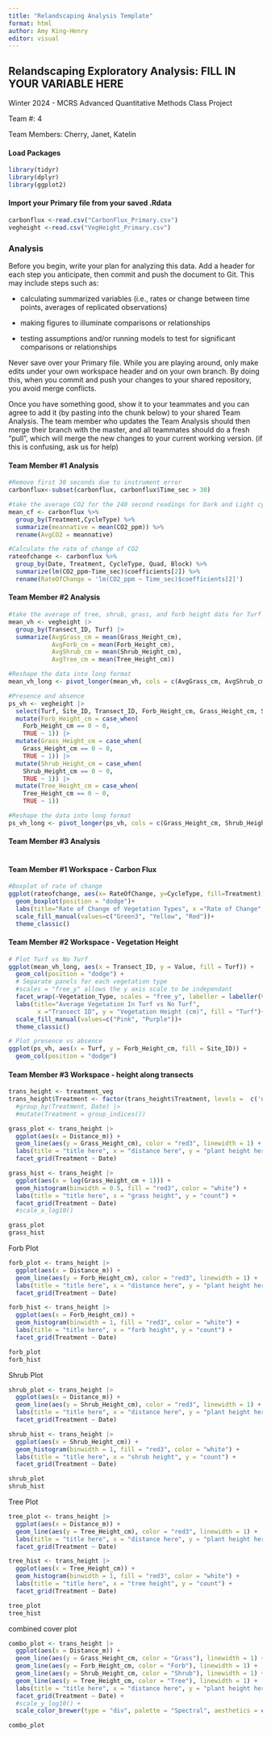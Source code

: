 ```yaml
---
title: "Relandscaping Analysis Template"
format: html
author: Amy King-Henry
editor: visual
---
```


## Relandscaping Exploratory Analysis: FILL IN YOUR VARIABLE HERE

Winter 2024 - MCRS Advanced Quantitative Methods Class Project

Team #: 4

Team Members: Cherry, Janet, Katelin

#### Load Packages

```r
library(tidyr)
library(dplyr)
library(ggplot2)

```

#### Import your Primary file from your saved .Rdata

```r
carbonflux <-read.csv("CarbonFlux_Primary.csv")
vegheight <-read.csv("VegHeight_Primary.csv")

```

### Analysis

Before you begin, write your plan for analyzing this data. Add a header for each step you anticipate, then commit and push the document to Git. This may include steps such as:

-   calculating summarized variables (i.e., rates or change between time points, averages of replicated observations)

-   making figures to illuminate comparisons or relationships

-   testing assumptions and/or running models to test for significant comparisons or relationships

Never save over your Primary file. While you are playing around, only make edits under your own workspace header and on your own branch. By doing this, when you commit and push your changes to your shared repository, you avoid merge conflicts.

Once you have something good, show it to your teammates and you can agree to add it (by pasting into the chunk below) to your shared Team Analysis. The team member who updates the Team Analysis should then merge their branch with the master, and all teammates should do a fresh "pull", which will merge the new changes to your current working version. (if this is confusing, ask us for help)

#### Team Member #1 Analysis

```r
#Remove first 30 seconds due to instrument error
carbonflux<-subset(carbonflux, carbonflux$Time_sec > 30)

#take the average CO2 for the 240 second readings for Dark and Light cycles and group by native/non native
mean_cf <- carbonflux %>%
  group_by(Treatment,CycleType) %>%
  summarize(meannative = mean(CO2_ppm)) %>%
  rename(AvgCO2 = meannative)

#Calculate the rate of change of CO2
rateofchange <- carbonflux %>%
  group_by(Date, Treatment, CycleType, Quad, Block) %>%
  summarize(lm(CO2_ppm~Time_sec)$coefficients[2]) %>%
  rename(RateOfChange = 'lm(CO2_ppm ~ Time_sec)$coefficients[2]')

```

#### Team Member #2 Analysis

```r
#take the average of tree, shrub, grass, and forb height data for Turf and No Turf and group by transect ID
mean_vh <- vegheight |>
  group_by(Transect_ID, Turf) |>
  summarize(AvgGrass_cm = mean(Grass_Height_cm),
            AvgForb_cm = mean(Forb_Height_cm),
            AvgShrub_cm = mean(Shrub_Height_cm),
            AvgTree_cm = mean(Tree_Height_cm))

#Reshape the data into long format
mean_vh_long <- pivot_longer(mean_vh, cols = c(AvgGrass_cm, AvgShrub_cm, AvgForb_cm, AvgTree_cm), names_to = "Vegetation_Type", values_to = "Value")

```

```r
#Presence and absence
ps_vh <- vegheight |>
  select(Turf, Site_ID, Transect_ID, Forb_Height_cm, Grass_Height_cm, Shrub_Height_cm, Tree_Height_cm)|>
  mutate(Forb_Height_cm = case_when(
    Forb_Height_cm == 0 ~ 0,
    TRUE ~ 1)) |>
  mutate(Grass_Height_cm = case_when(
    Grass_Height_cm == 0 ~ 0,
    TRUE ~ 1)) |>
  mutate(Shrub_Height_cm = case_when(
    Shrub_Height_cm == 0 ~ 0,
    TRUE ~ 1)) |>
  mutate(Tree_Height_cm = case_when(
    Tree_Height_cm == 0 ~ 0,
    TRUE ~ 1))

#Reshape the data into long format
ps_vh_long <- pivot_longer(ps_vh, cols = c(Grass_Height_cm, Shrub_Height_cm, Forb_Height_cm, Tree_Height_cm), names_to = "Vegetation_Type", values_to = "Presence")
```

#### Team Member #3 Analysis

```r
```

#### Team Member #1 Workspace - Carbon Flux

```r

#Boxplot of rate of change
ggplot(rateofchange, aes(x= RateOfChange, y=CycleType, fill=Treatment)) + 
  geom_boxplot(position = "dodge")+
  labs(title="Rate of Change of Vegetation Types", x ="Rate of Change", y="Light Cycle Type") +
  scale_fill_manual(values=c("Green3", "Yellow", "Red"))+
  theme_classic()

```

#### Team Member #2 Workspace - Vegetation Height

```r
# Plot Turf vs No Turf
ggplot(mean_vh_long, aes(x = Transect_ID, y = Value, fill = Turf)) + 
  geom_col(position = "dodge") +
  # Separate panels for each vegetation type
  #scales = "free_y" allows the y axis scale to be independant 
  facet_wrap(~Vegetation_Type, scales = "free_y", labeller = labeller(Vegetation_Type = c("AvgForb_cm" = "Forb", "AvgGrass_cm" = "Grass", "AvgShrub_cm"= "Shrub", "AvgTree_cm" = "Tree"))) +
  labs(title="Average Vegetation In Turf vs No Turf",
        x ="Transect ID", y = "Vegetation Height (cm)", fill = "Turf")+
  scale_fill_manual(values=c("Pink", "Purple"))+
  theme_classic()

```

```r
# Plot presence vs absence
ggplot(ps_vh, aes(x = Turf, y = Forb_Height_cm, fill = Site_ID)) + 
  geom_col(position = "dodge")

```

#### Team Member #3 Workspace - height along transects

```r
trans_height <- treatment_veg
trans_height$Treatment <- factor(trans_height$Treatment, levels =  c('native', 'nonnative'))
  #group_by(Treatment, Date) |>
  #mutate(Treatment = group_indices())

grass_plot <- trans_height |>
  ggplot(aes(x = Distance_m)) +
  geom_line(aes(y = Grass_Height_cm), color = "red3", linewidth = 1) +
  labs(title = "title here", x = "distance here", y = "plant height here") +
  facet_grid(Treatment ~ Date)

grass_hist <- trans_height |>
  ggplot(aes(x = log(Grass_Height_cm + 1))) +
  geom_histogram(binwidth = 0.5, fill = "red3", color = "white") +
  labs(title = "title here", x = "grass height", y = "count") +
  facet_grid(Treatment ~ Date)
  #scale_x_log10()

grass_plot
grass_hist
```

Forb Plot

```r
forb_plot <- trans_height |>
  ggplot(aes(x = Distance_m)) +
  geom_line(aes(y = Forb_Height_cm), color = "red3", linewidth = 1) +
  labs(title = "title here", x = "distance here", y = "plant height here") +
  facet_grid(Treatment ~ Date)

forb_hist <- trans_height |>
  ggplot(aes(x = Forb_Height_cm)) +
  geom_histogram(binwidth = 1, fill = "red3", color = "white") +
  labs(title = "title here", x = "forb height", y = "count") +
  facet_grid(Treatment ~ Date)

forb_plot
forb_hist
```

Shrub Plot

```r
shrub_plot <- trans_height |>
  ggplot(aes(x = Distance_m)) +
  geom_line(aes(y = Shrub_Height_cm), color = "red3", linewidth = 1) +
  labs(title = "title here", x = "distance here", y = "plant height here") +
  facet_grid(Treatment ~ Date)

shrub_hist <- trans_height |>
  ggplot(aes(x = Shrub_Height_cm)) +
  geom_histogram(binwidth = 1, fill = "red3", color = "white") +
  labs(title = "title here", x = "shrub height", y = "count") +
  facet_grid(Treatment ~ Date)

shrub_plot
shrub_hist
```

Tree Plot

```r
tree_plot <- trans_height |>
  ggplot(aes(x = Distance_m)) +
  geom_line(aes(y = Tree_Height_cm), color = "red3", linewidth = 1) +
  labs(title = "title here", x = "distance here", y = "plant height here") +
  facet_grid(Treatment ~ Date)

tree_hist <- trans_height |>
  ggplot(aes(x = Tree_Height_cm)) +
  geom_histogram(binwidth = 1, fill = "red3", color = "white") +
  labs(title = "title here", x = "tree height", y = "count") +
  facet_grid(Treatment ~ Date)

tree_plot
tree_hist
```

combined cover plot

```r
combo_plot <- trans_height |>
  ggplot(aes(x = Distance_m)) +
  geom_line(aes(y = Grass_Height_cm, color = "Grass"), linewidth = 1) +
  geom_line(aes(y = Forb_Height_cm, color = "Forb"), linewidth = 1) +
  geom_line(aes(y = Shrub_Height_cm, color = "Shrub"), linewidth = 1) +
  geom_line(aes(y = Tree_Height_cm, color = "Tree"), linewidth = 1) +
  labs(title = "title here", x = "distance here", y = "plant height here") +
  facet_grid(Treatment ~ Date) +
  #scale_y_log10() +
  scale_color_brewer(type = "div", palette = "Spectral", aesthetics = c("colour", "fill"))

combo_plot
```

